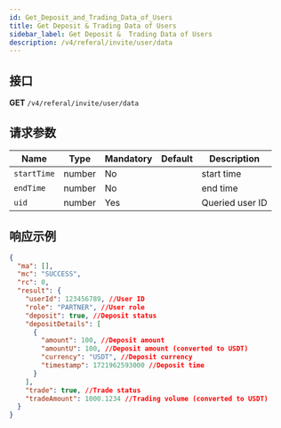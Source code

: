 ```yaml
---
id: Get_Deposit_and_Trading_Data_of_Users
title: Get Deposit & Trading Data of Users
sidebar_label: Get Deposit &  Trading Data of Users
description: /v4/referal/invite/user/data
---
```


## 接口

**GET** `/v4/referal/invite/user/data`

## 请求参数

| Name        | Type   | Mandatory | Default | Description     |
| ----------- | ------ | --------- | ------- | --------------- |
| `startTime` | number | No        |         | start time      |
| `endTime`   | number | No        |         | end time        |
| `uid`       | number | Yes       |         | Queried user ID |

## 响应示例

```json
{
  "ma": [],
  "mc": "SUCCESS",
  "rc": 0,
  "result": {
    "userId": 123456789, //User ID
    "role": "PARTNER", //User role
    "deposit": true, //Deposit status
    "depositDetails": [
      {
        "amount": 100, //Deposit amount
        "amountU": 100, //Deposit amount (converted to USDT)
        "currency": "USDT", //Deposit currency
        "timestamp": 1721962593000 //Deposit time
      }
    ],
    "trade": true, //Trade status
    "tradeAmount": 1000.1234 //Trading volume (converted to USDT)
  }
}
```
